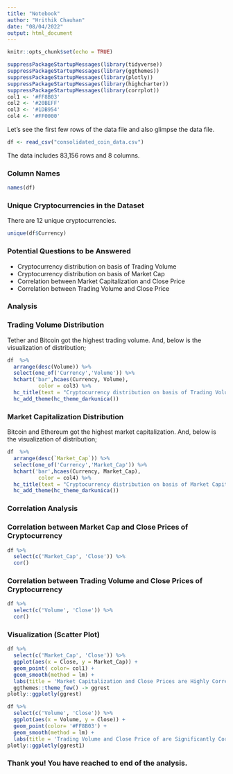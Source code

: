 ---
title: "Notebook"
author: "Hrithik Chauhan"
date: "08/04/2022"
output: html_document
---

```{r setup, include=FALSE}
knitr::opts_chunk$set(echo = TRUE)
```

```{r libraries, warning=FALSE}
suppressPackageStartupMessages(library(tidyverse))
suppressPackageStartupMessages(library(ggthemes)) 
suppressPackageStartupMessages(library(plotly))
suppressPackageStartupMessages(library(highcharter))
suppressPackageStartupMessages(library(corrplot))
col1 <- '#FF8B03'
col2 <- '#20BEFF'
col3 <- '#1DB954'
col4 <- '#FF0000'
```

Let’s see the first few rows of the data file and also glimpse the data file. 

```{r input, message=FALSE, warning=FALSE}
df <- read_csv("consolidated_coin_data.csv")
```
The data includes 83,156 rows and 8 columns.

### Column Names

```{r}
names(df)
```

### Unique Cryptocurrencies in the Dataset 

There are 12 unique cryptocurrencies.

```{r}
unique(df$Currency)
```

### Potential Questions to be Answered

* Cryptocurrency distribution on basis of Trading Volume
* Cryptocurrency distribution on basis of Market Cap
* Correlation between Market Capitalization and Close Price
* Correlation between Trading Volume and Close Price

### Analysis

### Trading Volume Distribution

Tether and Bitcoin got the highest trading volume. And, below is the visualization of distribution;

```{r}
df  %>% 
  arrange(desc(Volume)) %>% 
  select(one_of('Currency','Volume')) %>% 
  hchart('bar',hcaes(Currency, Volume),
          color = col3) %>% 
  hc_title(text = "Cryptocurrency distribution on basis of Trading Volume") %>% 
  hc_add_theme(hc_theme_darkunica())
```
### Market Capitalization Distribution

Bitcoin and Ethereum got the highest market capitalization. And, below is the visualization of distribution;

```{r}
df  %>% 
  arrange(desc(`Market_Cap`)) %>% 
  select(one_of('Currency','Market_Cap')) %>% 
  hchart('bar',hcaes(Currency, Market_Cap),
          color = col4) %>% 
  hc_title(text = "Cryptocurrency distribution on basis of Market Capitalization") %>%
  hc_add_theme(hc_theme_darkunica())
```
### Correlation Analysis

### Correlation between Market Cap and Close Prices of Cryptocurrency

```{r}
df %>% 
  select(c('Market_Cap', 'Close')) %>% 
  cor()
```
### Correlation between Trading Volume and Close Prices of Cryptocurrency

```{r}
df %>% 
  select(c('Volume', 'Close')) %>% 
  cor()
```
### Visualization (Scatter Plot)

```{r}
df %>% 
  select(c('Market_Cap', 'Close')) %>% 
  ggplot(aes(x = Close, y = Market_Cap)) + 
  geom_point( color= col1) +
  geom_smooth(method = lm) +
  labs(title = 'Market Capitalization and Close Prices are Highly Correlated') +
  ggthemes::theme_few() -> ggrest
plotly::ggplotly(ggrest)
```

```{r}
df %>% 
  select(c('Volume', 'Close')) %>% 
  ggplot(aes(x = Volume, y = Close)) + 
  geom_point(color= '#FF8B03') +
  geom_smooth(method = lm) +
  labs(title = 'Trading Volume and Close Price of are Significantly Correlated') + ggthemes::theme_few() -> ggrest1
plotly::ggplotly(ggrest1)
```

### Thank you! You have reached to end of the analysis. 
